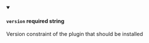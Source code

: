 
<details className="config-field" data-expandable="false" open>
<summary>

#### `version` <span class="config-field-required" data-required="true">required</span> <span class="config-field-type">string</span> <span class="config-field-default"></span>

Version constraint of the plugin that should be installed

</summary>



</details>
